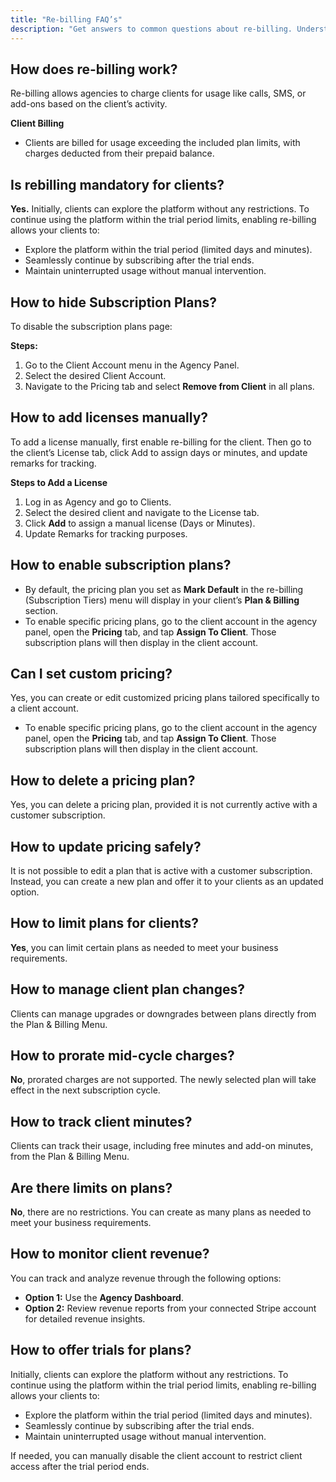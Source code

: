 ```yaml
---
title: "Re-billing FAQ’s"
description: "Get answers to common questions about re-billing. Understand processes, billing cycles, and troubleshooting tips for seamless account management."
---
```


## How does re-billing work?

Re-billing allows agencies to charge clients for usage like calls, SMS, or add-ons based on the client’s activity.

**Client Billing**

- Clients are billed for usage exceeding the included plan limits, with charges deducted from their prepaid balance.

## Is rebilling mandatory for clients?

**Yes.** Initially, clients can explore the platform without any restrictions. To continue using the platform within the trial period limits, enabling re-billing allows your clients to:

- Explore the platform within the trial period (limited days and minutes).
- Seamlessly continue by subscribing after the trial ends.
- Maintain uninterrupted usage without manual intervention.

## How to hide Subscription Plans?

To disable the subscription plans page:

**Steps:**

1. Go to the Client Account menu in the Agency Panel.
2. Select the desired Client Account.
3. Navigate to the Pricing tab and select **Remove from Client** in all plans.

## How to add licenses manually?

To add a license manually, first enable re-billing for the client. Then go to the client’s License tab, click Add to assign days or minutes, and update remarks for tracking.

**Steps to Add a License**

1. Log in as Agency and go to Clients.
2. Select the desired client and navigate to the License tab.
3. Click **Add** to assign a manual license (Days or Minutes).
4. Update Remarks for tracking purposes.

## How to enable subscription plans?

- By default, the pricing plan you set as **Mark Default** in the re-billing (Subscription Tiers) menu will display in your client’s **Plan & Billing** section.
- To enable specific pricing plans, go to the client account in the agency panel, open the **Pricing** tab, and tap **Assign To Client**. Those subscription plans will then display in the client account.

## Can I set custom pricing?

Yes, you can create or edit customized pricing plans tailored specifically to a client account.

- To enable specific pricing plans, go to the client account in the agency panel, open the **Pricing** tab, and tap **Assign To Client**. Those subscription plans will then display in the client account.

## How to delete a pricing plan?

Yes, you can delete a pricing plan, provided it is not currently active with a customer subscription. 

## How to update pricing safely?

It is not possible to edit a plan that is active with a customer subscription. Instead, you can create a new plan and offer it to your clients as an updated option.

## How to limit plans for clients?

**Yes**, you can limit certain plans as needed to meet your business requirements. 

## How to manage client plan changes?

Clients can manage upgrades or downgrades between plans directly from the Plan & Billing Menu.  

## How to prorate mid-cycle charges?

**No**, prorated charges are not supported. The newly selected plan will take effect in the next subscription cycle. 

## How to track client minutes?

Clients can track their usage, including free minutes and add-on minutes, from the Plan & Billing Menu.

## Are there limits on plans?

**No**, there are no restrictions. You can create as many plans as needed to meet your business requirements. 

## How to monitor client revenue?

You can track and analyze revenue through the following options:

- **Option 1:** Use the **Agency Dashboard**.  
- **Option 2:** Review revenue reports from your connected Stripe account for detailed revenue insights.

## How to offer trials for plans?

Initially, clients can explore the platform without any restrictions. To continue using the platform within the trial period limits, enabling re-billing allows your clients to:

- Explore the platform within the trial period (limited days and minutes).
- Seamlessly continue by subscribing after the trial ends.
- Maintain uninterrupted usage without manual intervention.

If needed, you can manually disable the client account to restrict client access after the trial period ends.
